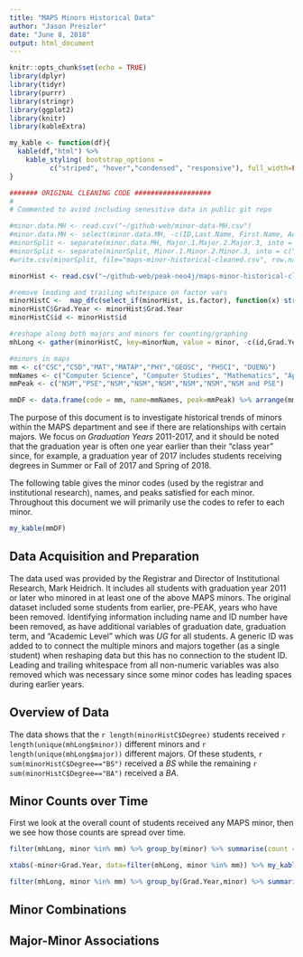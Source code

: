```yaml
---
title: "MAPS Minors Historical Data"
author: "Jason Preszler"
date: "June 8, 2018"
output: html_document
---
```


```r
knitr::opts_chunk$set(echo = TRUE)
library(dplyr)
library(tidyr)
library(purrr)
library(stringr)
library(ggplot2)
library(knitr)
library(kableExtra)

my_kable <- function(df){
  kable(df,"html") %>% 
    kable_styling( bootstrap_options = 
          c("striped", "hover","condensed", "responsive"), full_width=FALSE) 
}

####### ORIGINAL CLEANING CODE ###################
#
# Commented to aviod including senesitive data in public git repo

#minor.data.MH <- read.csv("~/github-web/minor-data-MH.csv")
#minor.data.MH <- select(minor.data.MH, -c(ID,Last.Name, First.Name, Acad.Level, Grad.Date, Grad.Term)) %>% filter(Grad.Year > 2010)
#minorSplit <- separate(minor.data.MH, Major.1.Major.2.Major.3, into = c("Major1","Major2"), sep = ",")
#minorSplit <- separate(minorSplit, Minor.1.Minor.2.Minor.3, into = c("Minor1","Minor2","Minor3"), sep = ",")
#write.csv(minorSplit, file="maps-minor-historical-cleaned.csv", row.names=FALSE)

minorHist <- read.csv("~/github-web/peak-neo4j/maps-minor-historical-cleaned.csv", header = TRUE) %>% mutate(id = 1:length(Grad.Year))

#remove leading and trailing whitespace on factor vars
minorHistC <-  map_dfc(select_if(minorHist, is.factor), function(x) str_trim(x, side = "both"))
minorHistC$Grad.Year <- minorHist$Grad.Year
minorHistC$id <- minorHist$id

#reshape along both majors and minors for counting/graphing 
mhLong <- gather(minorHistC, key=minorNum, value = minor, -c(id,Grad.Year,Degree, Major1,Major2,Concentration)) %>% filter(!is.na(minor)) %>% gather(key=majorNum, value=major, -c(id,Grad.Year,Degree,Concentration,minorNum,minor)) %>% filter(!is.na(major))

#minors in maps
mm <- c("CSC","CSD","MAT","MATAP","PHY","GEOSC", "PHSCI", "DUENG")
mmNames <- c("Computer Science", "Computer Studies", "Mathematics", "Applied Math.", "Physics", "Geoscience", "Physical Science", "Dual-Degree Engineering")
mmPeak <- c("NSM","PSE","NSM","NSM","NSM","NSM","NSM","NSM and PSE")

mmDF <- data.frame(code = mm, name=mmNames, peak=mmPeak) %>% arrange(mm)
```

The purpose of this document is to investigate historical trends of minors within the MAPS department and see if there are relationships with certain majors. We focus on *Graduation Years* 2011-2017, and it should be noted that the graduation year is often one year earlier than their "class year" since, for example, a graduation year of 2017 includes students receiving degrees in Summer or Fall of 2017 and Spring of 2018. 

The following table gives the minor codes (used by the registrar and institutional research), names, and peaks satisfied for each minor. Throughout this document we will primarily use the codes to refer to each minor.

```r
my_kable(mmDF)
```

## Data Acquisition and Preparation
The data used was provided by the Registrar and Director of Institutional Research, Mark Heidrich. It includes all students with graduation year 2011 or later who minored in at least one of the above MAPS minors. The original dataset included some students from earlier, pre-PEAK, years who have been removed. Identifying information including name and ID number have been removed, as have additional variables of graduation date, graduation term, and "Academic Level" which was *UG* for all students. A generic ID was added to to connect the multiple minors and majors together (as a single student) when reshaping data but this has no connection to the student ID. Leading and trailing whitespace from all non-numeric variables was also removed which was necessary since some minor codes has leading spaces during earlier years.

## Overview of Data
The data shows that the `r length(minorHistC$Degree)` students received `r length(unique(mhLong$minor))` different minors and `r length(unique(mhLong$major))` different majors. Of these students, `r sum(minorHistC$Degree=="BS")` received a *BS* while the remaining  `r sum(minorHistC$Degree=="BA")` received a *BA*.

## Minor Counts over Time
First we look at the overall count of students received any MAPS minor, then we see how those counts are spread over time.

```r
filter(mhLong, minor %in% mm) %>% group_by(minor) %>% summarise(count = n()) %>% my_kable()

xtabs(~minor+Grad.Year, data=filter(mhLong, minor %in% mm)) %>% my_kable() 
```

```r
filter(mhLong, minor %in% mm) %>% group_by(Grad.Year,minor) %>% summarise(count = n()) %>% ggplot(aes(x=Grad.Year, y=count, col=minor)) + scale_color_manual(values = c("#e41a1c","#377eb8","#4daf4a","#984ea3","#ff7f00","#ffff33","#a65628","#f781bf"))+ geom_line()+theme_bw() 
```

## Minor Combinations

## Major-Minor Associations